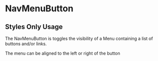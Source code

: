 
<Meta of={NavMenuButtonStories} />

# NavMenuButton

## Styles Only Usage

The NavMenuButton is toggles the visibility of a Menu containing a list of buttons and/or links.

The menu can be aligned to the left or right of the button

<Canvas of={NavMenuButtonStories.StylesOnlyUsage} />

<RenderHtmlMarkup of={NavMenuButtonStories.StylesOnlyUsage} />
